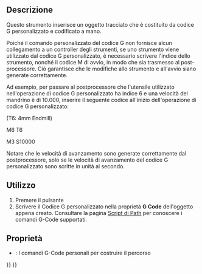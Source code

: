 <languages/>

{{Docnav
|[[CAM_Stop|Stop]]
|[[CAM_Probe|Probe]]
|[[CAM_Workbench|CAM]]
|IconL=CAM_Stop.svg
|IconR=CAM_Probe.svg
|IconC=Workbench_CAM.svg
}}

<div class="mw-translate-fuzzy">
{{GuiCommand/it|Name=Path Custom|Name/it=Personalizza|Workbenches=[[Path Workbench/it|Path]]|MenuLocation=Path → Comandi parziali → Personalizza|Shortcut=|SeeAlso=}}
</div>

<span id="Description"></span>
==Descrizione== 

<div class="mw-translate-fuzzy">
Questo strumento inserisce un oggetto tracciato che è costituito da codice G personalizzato e codificato a mano.
</div>

<div class="mw-translate-fuzzy">
Poiché il comando personalizzato del codice G non fornisce alcun collegamento a un controller degli strumenti, se uno strumento viene utilizzato dal codice G personalizzato, è necessario scrivere l'indice dello strumento, nonché il codice M di avvio, in modo che sia trasmesso al post-processore. Ciò garantisce che le modifiche allo strumento e all'avvio siano generate correttamente.
</div>

<div class="mw-translate-fuzzy">
Ad esempio, per passare al postprocessore che l'utensile utilizzato nell'operazione di codice G personalizzato ha indice 6 e una velocità del mandrino è di 10.000, inserire il seguente codice all'inizio dell'operazione di codice G personalizzato:
</div>

(T6: 4mm Endmill)

M6 T6

M3 S10000

<div class="mw-translate-fuzzy">
Notare che le velocità di avanzamento sono generate correttamente dal postprocessore, solo se le velocità di avanzamento del codice G personalizzato sono scritte in unità al secondo.
</div>

<span id="Usage"></span>
==Utilizzo== 

<div class="mw-translate-fuzzy">
# Premere il pulsante {{KEY|[[Image:Path Custom.png|16px]] [[Path Custom/it|Personalizza]]}}
# Scrivere il Codice G  personalizzato nella proprietà '''G Code''' dell'oggetto appena creato. Consultare la pagina [[Path scripting/it|Script di Path]] per conoscere i comandi G-Code supportati.
</div>

<span id="Properties"></span>
== Proprietà == 

<div class="mw-translate-fuzzy">
* {{PropertyData|G Code}}: I comandi G-Code personali per costruire il percorso
</div>


{{Docnav
|[[CAM_Stop|Stop]]
|[[CAM_Probe|Probe]]
|[[CAM_Workbench|CAM]]
|IconL=CAM_Stop.svg
|IconR=CAM_Probe.svg
|IconC=Workbench_CAM.svg
}}

{{CAM_Tools_navi{{#translation:}}}}
{{Userdocnavi{{#translation:}}}}